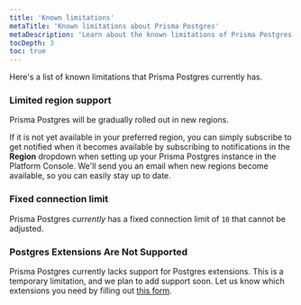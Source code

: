 ```yaml
---
title: 'Known limitations'
metaTitle: 'Known limitations about Prisma Postgres'
metaDescription: 'Learn about the known limitations of Prisma Postgres.'
tocDepth: 3
toc: true
---
```


Here's a list of known limitations that Prisma Postgres currently has. 

### Limited region support

Prisma Postgres will be gradually rolled out in new regions.

 If it is not yet available in your preferred region, you can simply subscribe to get notified when it becomes available by subscribing to notifications in the **Region** dropdown when setting up your Prisma Postgres instance in the Platform Console. We'll send you an email when new regions become available, so you can easily stay up to date.

### Fixed connection limit

Prisma Postgres _currently_ has a fixed connection limit of `10` that cannot be adjusted. 

### Postgres Extensions Are Not Supported

Prisma Postgres currently lacks support for Postgres extensions. This is a temporary limitation, and we plan to add support soon. Let us know which extensions you need by filling out [this form](https://pris.ly/i-want-extensions).